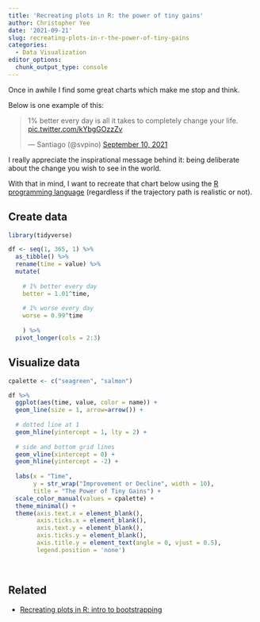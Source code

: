 ```yaml
---
title: 'Recreating plots in R: the power of tiny gains'
author: Christopher Yee
date: '2021-09-21'
slug: recreating-plots-in-r-the-power-of-tiny-gains
categories:
  - Data Visualization
editor_options: 
  chunk_output_type: console
---
```


Once in awhile I find some great charts which make me stop and think.

Below is one example of this:

<blockquote class="twitter-tweet"><p lang="en" dir="ltr">1% better every day is all it takes to completely change your life. <a href="https://t.co/kYbgGOzzZv">pic.twitter.com/kYbgGOzzZv</a></p>&mdash; Santiago (@svpino) <a href="https://twitter.com/svpino/status/1436404061985812483?ref_src=twsrc%5Etfw">September 10, 2021</a></blockquote> <script async src="https://platform.twitter.com/widgets.js" charset="utf-8"></script>

I really appreciate the inspirational message behind it: being deliberate about the change you wish to see in the world.

With that in mind, I want to recreate that chart below using the [R programming language]((https://twitter.com/search?q=%23rstats)) (regardless if the trajectory path is realistic or not).


## Create data
```r
library(tidyverse)

df <- seq(1, 365, 1) %>% 
  as_tibble() %>% 
  rename(time = value) %>% 
  mutate(
    
    # 1% better every day
    better = 1.01^time,
    
    # 1% worse every day
    worse = 0.99^time
    
    ) %>% 
  pivot_longer(cols = 2:3)
```

## Visualize data
```r
cpalette <- c("seagreen", "salmon")

df %>% 
  ggplot(aes(time, value, color = name)) +
  geom_line(size = 1, arrow=arrow()) +
  
  # dotted line at 1
  geom_hline(yintercept = 1, lty = 2) +
  
  # side and bottom grid lines
  geom_vline(xintercept = 0) +
  geom_hline(yintercept = -2) +
  
  labs(x = "Time", 
       y = str_wrap("Improvement or Decline", width = 10),
       title = "The Power of Tiny Gains") +
  scale_color_manual(values = cpalette) +
  theme_minimal() +
  theme(axis.text.x = element_blank(),
        axis.ticks.x = element_blank(),
        axis.text.y = element_blank(),
        axis.ticks.y = element_blank(),
        axis.title.y = element_text(angle = 0, vjust = 0.5),
        legend.position = 'none')
```

<br>


## Related

* [Recreating plots in R: intro to bootstrapping](https://www.christopheryee.org/blog/recreating-plots-in-r-intro-to-bootstrapping/)

<br>



